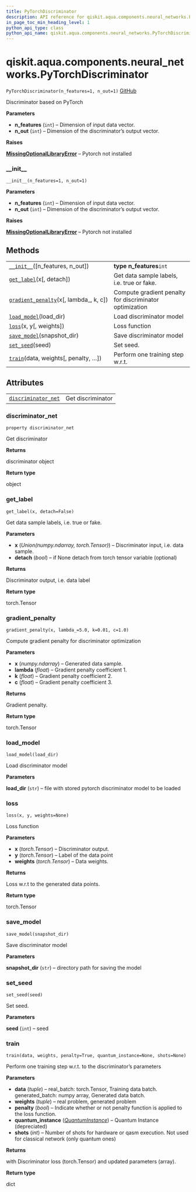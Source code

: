 ```yaml
---
title: PyTorchDiscriminator
description: API reference for qiskit.aqua.components.neural_networks.PyTorchDiscriminator
in_page_toc_min_heading_level: 1
python_api_type: class
python_api_name: qiskit.aqua.components.neural_networks.PyTorchDiscriminator
---
```


<span id="qiskit-aqua-components-neural-networks-pytorchdiscriminator" />

# qiskit.aqua.components.neural\_networks.PyTorchDiscriminator

<span id="qiskit.aqua.components.neural_networks.PyTorchDiscriminator" />

`PyTorchDiscriminator(n_features=1, n_out=1)` [GitHub](https://github.com/qiskit-community/qiskit-aqua/tree/stable/0.8/qiskit/aqua/components/neural_networks/pytorch_discriminator.py "view source code")

Discriminator based on PyTorch

**Parameters**

*   **n\_features** (`int`) – Dimension of input data vector.
*   **n\_out** (`int`) – Dimension of the discriminator’s output vector.

**Raises**

[**MissingOptionalLibraryError**](qiskit.aqua.MissingOptionalLibraryError "qiskit.aqua.MissingOptionalLibraryError") – Pytorch not installed

### \_\_init\_\_

<span id="qiskit.aqua.components.neural_networks.PyTorchDiscriminator.__init__" />

`__init__(n_features=1, n_out=1)`

**Parameters**

*   **n\_features** (`int`) – Dimension of input data vector.
*   **n\_out** (`int`) – Dimension of the discriminator’s output vector.

**Raises**

[**MissingOptionalLibraryError**](qiskit.aqua.MissingOptionalLibraryError "qiskit.aqua.MissingOptionalLibraryError") – Pytorch not installed

## Methods

|                                                                                                                                                                                                          |                                                         |
| -------------------------------------------------------------------------------------------------------------------------------------------------------------------------------------------------------- | ------------------------------------------------------- |
| [`__init__`](#qiskit.aqua.components.neural_networks.PyTorchDiscriminator.__init__ "qiskit.aqua.components.neural_networks.PyTorchDiscriminator.__init__")(\[n\_features, n\_out])                       | **type n\_features**`int`                               |
| [`get_label`](#qiskit.aqua.components.neural_networks.PyTorchDiscriminator.get_label "qiskit.aqua.components.neural_networks.PyTorchDiscriminator.get_label")(x\[, detach])                              | Get data sample labels, i.e. true or fake.              |
| [`gradient_penalty`](#qiskit.aqua.components.neural_networks.PyTorchDiscriminator.gradient_penalty "qiskit.aqua.components.neural_networks.PyTorchDiscriminator.gradient_penalty")(x\[, lambda\_, k, c]) | Compute gradient penalty for discriminator optimization |
| [`load_model`](#qiskit.aqua.components.neural_networks.PyTorchDiscriminator.load_model "qiskit.aqua.components.neural_networks.PyTorchDiscriminator.load_model")(load\_dir)                              | Load discriminator model                                |
| [`loss`](#qiskit.aqua.components.neural_networks.PyTorchDiscriminator.loss "qiskit.aqua.components.neural_networks.PyTorchDiscriminator.loss")(x, y\[, weights])                                         | Loss function                                           |
| [`save_model`](#qiskit.aqua.components.neural_networks.PyTorchDiscriminator.save_model "qiskit.aqua.components.neural_networks.PyTorchDiscriminator.save_model")(snapshot\_dir)                          | Save discriminator model                                |
| [`set_seed`](#qiskit.aqua.components.neural_networks.PyTorchDiscriminator.set_seed "qiskit.aqua.components.neural_networks.PyTorchDiscriminator.set_seed")(seed)                                         | Set seed.                                               |
| [`train`](#qiskit.aqua.components.neural_networks.PyTorchDiscriminator.train "qiskit.aqua.components.neural_networks.PyTorchDiscriminator.train")(data, weights\[, penalty, …])                          | Perform one training step w\.r.t.                       |

## Attributes

|                                                                                                                                                                                       |                   |
| ------------------------------------------------------------------------------------------------------------------------------------------------------------------------------------- | ----------------- |
| [`discriminator_net`](#qiskit.aqua.components.neural_networks.PyTorchDiscriminator.discriminator_net "qiskit.aqua.components.neural_networks.PyTorchDiscriminator.discriminator_net") | Get discriminator |

### discriminator\_net

<span id="qiskit.aqua.components.neural_networks.PyTorchDiscriminator.discriminator_net" />

`property discriminator_net`

Get discriminator

**Returns**

discriminator object

**Return type**

object

### get\_label

<span id="qiskit.aqua.components.neural_networks.PyTorchDiscriminator.get_label" />

`get_label(x, detach=False)`

Get data sample labels, i.e. true or fake.

**Parameters**

*   **x** (*Union(numpy.ndarray, torch.Tensor)*) – Discriminator input, i.e. data sample.
*   **detach** (*bool*) – if None detach from torch tensor variable (optional)

**Returns**

Discriminator output, i.e. data label

**Return type**

torch.Tensor

### gradient\_penalty

<span id="qiskit.aqua.components.neural_networks.PyTorchDiscriminator.gradient_penalty" />

`gradient_penalty(x, lambda_=5.0, k=0.01, c=1.0)`

Compute gradient penalty for discriminator optimization

**Parameters**

*   **x** (*numpy.ndarray*) – Generated data sample.
*   **lambda** (*float*) – Gradient penalty coefficient 1.
*   **k** (*float*) – Gradient penalty coefficient 2.
*   **c** (*float*) – Gradient penalty coefficient 3.

**Returns**

Gradient penalty.

**Return type**

torch.Tensor

### load\_model

<span id="qiskit.aqua.components.neural_networks.PyTorchDiscriminator.load_model" />

`load_model(load_dir)`

Load discriminator model

**Parameters**

**load\_dir** (`str`) – file with stored pytorch discriminator model to be loaded

### loss

<span id="qiskit.aqua.components.neural_networks.PyTorchDiscriminator.loss" />

`loss(x, y, weights=None)`

Loss function

**Parameters**

*   **x** (*torch.Tensor*) – Discriminator output.
*   **y** (*torch.Tensor*) – Label of the data point
*   **weights** (*torch.Tensor*) – Data weights.

**Returns**

Loss w\.r.t to the generated data points.

**Return type**

torch.Tensor

### save\_model

<span id="qiskit.aqua.components.neural_networks.PyTorchDiscriminator.save_model" />

`save_model(snapshot_dir)`

Save discriminator model

**Parameters**

**snapshot\_dir** (`str`) – directory path for saving the model

### set\_seed

<span id="qiskit.aqua.components.neural_networks.PyTorchDiscriminator.set_seed" />

`set_seed(seed)`

Set seed.

**Parameters**

**seed** (`int`) – seed

### train

<span id="qiskit.aqua.components.neural_networks.PyTorchDiscriminator.train" />

`train(data, weights, penalty=True, quantum_instance=None, shots=None)`

Perform one training step w\.r.t. to the discriminator’s parameters

**Parameters**

*   **data** (*tuple*) – real\_batch: torch.Tensor, Training data batch. generated\_batch: numpy array, Generated data batch.
*   **weights** (*tuple*) – real problem, generated problem
*   **penalty** (*bool*) – Indicate whether or not penalty function is applied to the loss function.
*   **quantum\_instance** ([*QuantumInstance*](qiskit.aqua.QuantumInstance "qiskit.aqua.QuantumInstance")) – Quantum Instance (depreciated)
*   **shots** (*int*) – Number of shots for hardware or qasm execution. Not used for classical network (only quantum ones)

**Returns**

with Discriminator loss (torch.Tensor) and updated parameters (array).

**Return type**

dict

